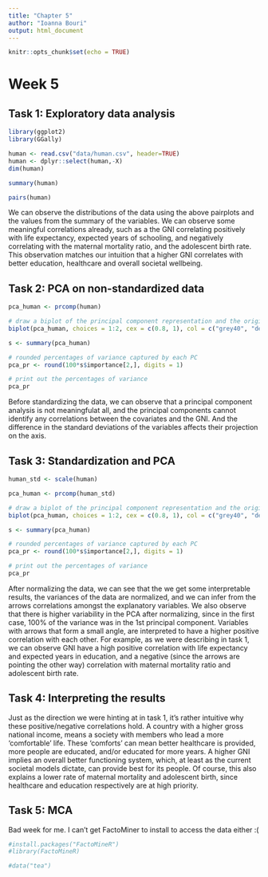 ```yaml
---
title: "Chapter 5"
author: "Ioanna Bouri"
output: html_document
---
```


```r
knitr::opts_chunk$set(echo = TRUE)
```

# Week 5

## Task 1: Exploratory data analysis

```r
library(ggplot2)
library(GGally)

human <- read.csv("data/human.csv", header=TRUE)
human <- dplyr::select(human,-X)
dim(human)

summary(human)
```
```r
pairs(human)
```

We can observe the distributions of the data using the above pairplots and the values from the summary of the variables. We can observe some meaningful correlations already, such as a the GNI correlating positively with life expectancy, expected years of schooling, and negatively correlating with the maternal mortality ratio, and the adolescent birth rate. This observation matches our intuition that a higher GNI correlates with better education, healthcare and overall societal wellbeing.

## Task 2: PCA on non-standardized data

```r
pca_human <- prcomp(human)

# draw a biplot of the principal component representation and the original variables
biplot(pca_human, choices = 1:2, cex = c(0.8, 1), col = c("grey40", "deeppink2"))
```

```r
s <- summary(pca_human)

# rounded percentages of variance captured by each PC
pca_pr <- round(100*s$importance[2,], digits = 1) 

# print out the percentages of variance
pca_pr
```

Before standardizing the data, we can observe that a principal component analysis is not meaningfulat all, and the principal components cannot identify any correlations between the covariates and the GNI. And the difference in the standard deviations of the variables affects their projection on the axis.

## Task 3: Standardization and PCA

```r

human_std <- scale(human)

pca_human <- prcomp(human_std)

# draw a biplot of the principal component representation and the original variables
biplot(pca_human, choices = 1:2, cex = c(0.8, 1), col = c("grey40", "deeppink2"))
```


```r
s <- summary(pca_human)

# rounded percentages of variance captured by each PC
pca_pr <- round(100*s$importance[2,], digits = 1) 

# print out the percentages of variance
pca_pr
```

After normalizing the data, we can see that the we get some interpretable results, the variances of the data are normalized, and we can infer from the arrows correlations amongst the explanatory variables. We also observe that there is higher variability in the PCA after normalizing, since in the first case, 100% of the variance was in the 1st principal component. Variables with arrows that form a small angle, are interpreted to have a higher positive correlation with each other. For example, as we were describing in task 1, we can observe GNI have a high positive correlation with life expectancy and expected years in education, and a negative (since the arrows are pointing the other way) correlation with maternal mortality ratio and adolescent birth rate.


## Task 4: Interpreting the results

Just as the direction we were hinting at in task 1, it's rather intuitive why these positive/negative correlations hold. A country with a higher gross national income, means a society with members who lead a more 'comfortable' life. These 'comforts' can mean better healthcare is provided, more people are educated, and/or educated for more years. A higher GNI implies an overall better functioning system, which, at least as the current societal models dictate, can provide best for its people. Of course, this also explains a lower rate of maternal mortality and adolescent birth, since healthcare and education respectively are at high priority.


## Task 5: MCA

Bad week for me. I can't get FactoMiner to install to access the data either :(

```r
#install.packages("FactoMineR")
#library(FactoMineR)

#data("tea")
```
